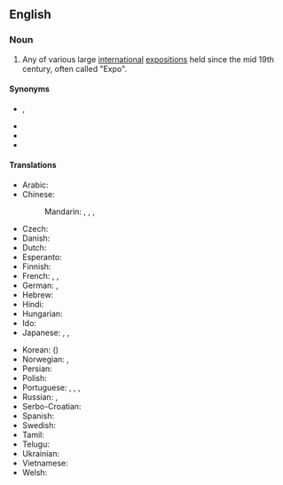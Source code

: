 ==English==
{{wikipedia|World's fair}}

===Noun===
{{en-noun|head=[[world|World]] [[exposition|Exposition]]}}

# Any of various large [[international]] [[exposition|expositions]] held since the mid 19th century, often called "Expo".

====Synonyms====
* {{l|en|World's Fair}}, {{l|en|World Fair}}
* {{l|en|Universal Exposition}}
* {{l|en|Expo}}
* {{l|en|World Expo}}

====Translations====
{{trans-top|a regular international exposition}}
* Arabic: {{t|ar|مَعْرِض عَالَمِيّ|m}}
* Chinese:
*: Mandarin: {{t+|cmn|世博會|sc=Hani}}, {{t+|cmn|世博会|tr=shìbó-huì|sc=Hani}}, {{t+|cmn|世界博覽會|sc=Hani}}, {{t+|cmn|世界博览会|tr=shìjìe bólǎnhuì|sc=Hani}}
* Czech: {{t|cs|Světová výstava|f}}
* Danish: {{t|da|verdensudstilling|c}}
* Dutch: {{t+|nl|wereldtentoonstelling}}
* Esperanto: {{t-needed|eo}}
* Finnish: {{t+|fi|maailmannäyttely}}
* French: {{t|fr|Exposition universelle|f}}<!-- note: capital letter to the first word but not the second -->, {{t+|fr|Expo|f}}, {{t|fr|Exposition mondiale|f}}
* German: {{t+|de|Weltausstellung|f}}, {{t+|de|Expo|f}}
* Hebrew: {{t|he|תַּעֲרוּכָה עוֹלָמִית|f|tr=ta'arukhá olamít|sc=Hebr}}
* Hindi: {{t|hi|विश्व प्रदर्शनी}}
* Hungarian: {{t+|hu|világkiállítás}}
* Ido: {{t-needed|io}}
* Japanese: {{t+|ja|国際博覧会|tr=こくさいはくらんかい, kokusai hakurankai}}, {{t|ja|世界博覧会|tr=せかいはくらんかい, sekai hakurankai}}, {{t+|ja|万博|tr=ばんぱく, banpaku}}
{{trans-mid}}
* Korean: {{t|ko|세계 박람회}} ({{t|ko|世界博覽會|sc=Hani}})
* Norwegian: {{t|no|Verdensutstilling}}, {{t|no|Expo}}
* Persian: {{t-needed|fa}}
* Polish: {{t|pl|wystawa światowa|f}}
* Portuguese: {{t|pt|Exposição mundial|f}}, {{t|pt|Exposição Universal|f}}, {{t|pt|Feira Mundial|f}}, {{t|pt|Expo}}
* Russian: {{t|ru|всеми́рная вы́ставка|f}}, {{t+|ru|Э́кспо|n}}
* Serbo-Croatian: {{t-needed|sh}}
* Spanish: {{t|es|Exposición Universal|f}}
* Swedish: {{t|sv|världsutställning|c}}
* Tamil: {{t-needed|ta}}
* Telugu: {{t-needed|te}}
* Ukrainian: {{t-needed|uk}}
* Vietnamese: {{t|vi|triển lãm Thế giới}}
* Welsh: {{t|cy|Dangosiad Byd-eang|m}}
{{trans-bottom}}